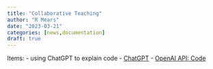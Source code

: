 ```yaml
---
title: "Collaborative Teaching"
author: "R Mears"
date: "2023-03-21"
categories: [news,documentation]
draft: true
---
```


Items: 
- using ChatGPT to explain code
- [ChatGPT](https://chat.openai.com/chat#)
- [OpenAI API: Code](https://platform.openai.com/examples?category=code)


